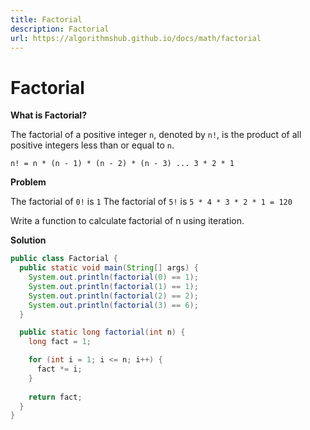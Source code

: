 ```yaml
---
title: Factorial
description: Factorial
url: https://algorithmshub.github.io/docs/math/factorial
---
```


# Factorial

**What is Factorial?**

The factorial of a positive integer ```n```, denoted by ```n!```, is the product of all positive integers less than or equal to ```n```.

```n! = n * (n - 1) * (n - 2) * (n - 3) ... 3 * 2 * 1```

**Problem**

The factorial of ```0!``` is ```1``` The factorial of ```5!``` is ```5 * 4 * 3 * 2 * 1 = 120```

Write a function to calculate factorial of n using iteration.

**Solution**

```java
public class Factorial {
  public static void main(String[] args) {
    System.out.println(factorial(0) == 1);
    System.out.println(factorial(1) == 1);
    System.out.println(factorial(2) == 2);
    System.out.println(factorial(3) == 6);
  }

  public static long factorial(int n) {
    long fact = 1;

    for (int i = 1; i <= n; i++) {
      fact *= i;
    }
    
    return fact;
  }
}
```

